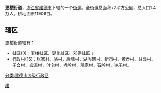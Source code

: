 {{中国乡级行政区
|景观照片文件名 = 201901 Genglou Overview.jpg
|景观照片描述 = 更楼远眺
|汉语拼音 = 
|其他语言 = 
|其他语言名称 = 
|旧称 = 
|地名出处 = 
|位置图文件名 = 
|位置图描述 = 
|自定义图片= 
|建置时间 = 
|政府驻地 = 
|毗邻 = 
|总面积 = 
|总人口 = 
|总人口年份 = 
|户籍人口 = 
|户籍人口年份 = 
|常住人口 = 
|常住人口年份 = 
|人口密度 = 
|GDP = 
|GDP年份 = 
|邮政编码 = 311611
|电话区号 = 571
|官方网站 = 
|网站名称 = 
|33/01/82/003/000}}
'''更楼街道'''，[[浙江省|浙江省]][[建德市|建德市]]下辖的一个[[街道_(行政区划)|街道]]。全街道总面积72平方公里，总人口1.4万人。耕地面积11908亩。

==辖区==
更楼街道辖有：
*社区(3)：更楼社区、更化社区、邓家社区；
*行政村(15)：张家村、骆村、后塘村、湖岑畈村、新市村、黄岙村、甘溪村、于合村、岩源村、洪宅村、桥岭村、邓家村、石岭村、许乐村。

{{建德市行政区划}}
[[分类:建德市乡级行政区|分类:建德市乡级行政区]]
[[Category:杭州市街道_(行政区划)|建]]